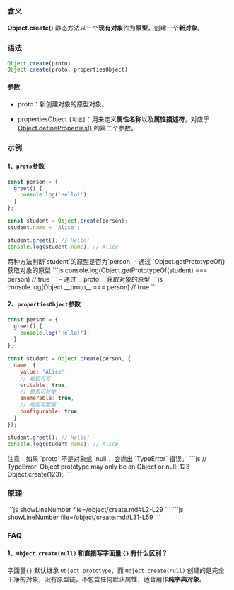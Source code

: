 
### 含义

**Object.create()** 静态方法以一个**现有对象**作为**原型**，创建一个**新对象**。


### 语法
```js
Object.create(proto)
Object.create(proto, propertiesObject)
```

#### 参数
- proto：新创建对象的原型对象。

- propertiesObject `[可选]`：用来定义**属性名称**以及**属性描述符**，对应于 [Object.defineProperties()](https://developer.mozilla.org/zh-CN/docs/Web/JavaScript/Reference/Global_Objects/Object/defineProperties) 的第二个参数。

### 示例
#### 1、`proto`参数
```js
const person = {
  greet() {
    console.log('Hello!');
  }
};

const student = Object.create(person);
student.name = 'Alice';

student.greet(); // Hello!
console.log(student.name); // Alice
```

<Callout type="info">
  两种方法判断`student`的原型是否为`person`
  - 通过 `Object.getPrototypeOf()`获取对象的原型
  ```js
  console.log(Object.getPrototypeOf(student) === person) // true
  ```
  - 通过`__proto__`获取对象的原型
  ```js
  console.log(Object.__proto__ === person) // true
  ```
</Callout>

#### 2、`propertiesObject`参数
```js
const person = {
  greet() {
    console.log('Hello!');
  }
};

const student = Object.create(person, {
  name: {
    value: 'Alice',
    // 是否可写
    writable: true,
    // 是否可枚举
    enumerable: true,
    // 是否可配置
    configurable: true
  }
});

student.greet(); // Hello!
console.log(student.name); // Alice
```

<Callout type="warning">
  注意：如果 `proto` 不是对象或 `null`，会抛出 `TypeError` 错误。
  ```js
  // TypeError: Object prototype may only be an Object or null: 123
  Object.create(123);
  ```
</Callout>

### 原理

<ClientCodeSource source='https://playcode.io/2358942'>
  <SourceCodeBlock>
    ```js showLineNumber file=<rootDir>/object/create.md#L2-L29
    ```
  </SourceCodeBlock>

  <ExampleCodeBlock>
    ```js showLineNumber file=<rootDir>/object/create.md#L31-L59
    ```
  </ExampleCodeBlock>
</ClientCodeSource>


### FAQ

#### 1、`Object.create(null)` 和直接写字面量 `{}` 有什么区别？
字面量`{}` 默认继承 `Object.prototype`，而 `Object.create(null)` 创建的是完全干净的对象，没有原型链，不包含任何默认属性，适合用作**纯字典对象**。
